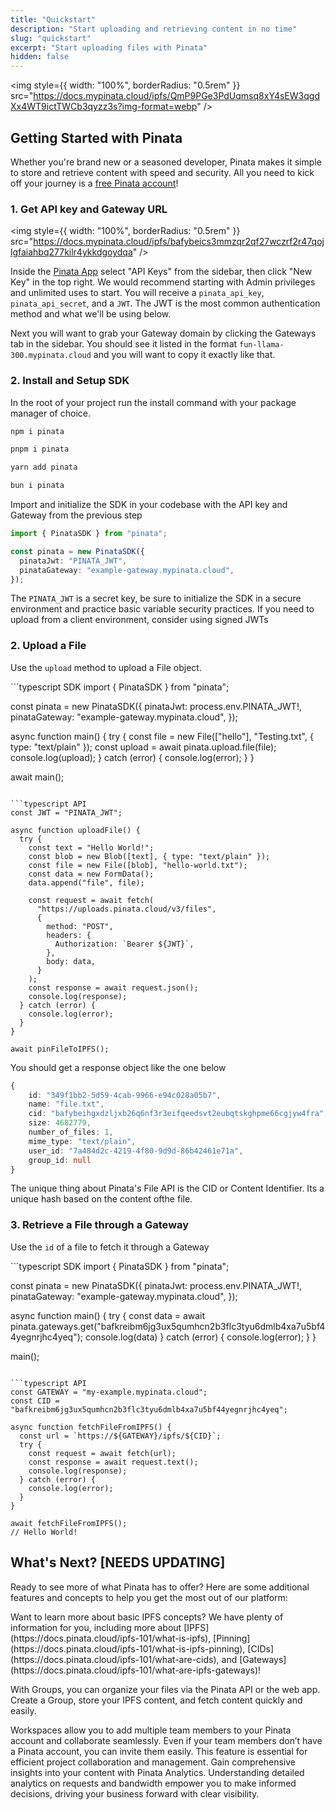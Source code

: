 ```yaml
---
title: "Quickstart"
description: "Start uploading and retrieving content in no time"
slug: "quickstart"
excerpt: "Start uploading files with Pinata"
hidden: false
---
```


<img
  style={{ width: "100%", borderRadius: "0.5rem" }}
  src="https://docs.mypinata.cloud/ipfs/QmP9PGe3PdUqmsq8xY4sEW3qgdXx4WT9ictTWCb3qyzz3s?img-format=webp"
/>

## Getting Started with Pinata

Whether you're brand new or a seasoned developer, Pinata makes it simple to store and retrieve content with speed and security. All you need to kick off your journey is a [free Pinata account](https://app.pinata.cloud/register)!

### 1. Get API key and Gateway URL

<img
  style={{ width: "100%", borderRadius: "0.5rem" }}
  src="https://docs.mypinata.cloud/ipfs/bafybeics3mmzqr2qf27wczrf2r47qojlgfaiahbq277kilr4ykkdgoydqa"
/>

Inside the [Pinata App](https://app.pinata.cloud) select "API Keys" from the sidebar, then click "New Key" in the top right. We would recommend starting with Admin privileges and unlimited uses to start. You will receive a `pinata_api_key`, `pinata_api_secret`, and a `JWT`. The JWT is the most common authentication method and what we'll be using below.

Next you will want to grab your Gateway domain by clicking the Gateways tab in the sidebar. You should see it listed in the format `fun-llama-300.mypinata.cloud` and you will want to copy it exactly like that.

### 2. Install and Setup SDK

In the root of your project run the install command with your package manager of choice.

<CodeGroup>

```bash npm
npm i pinata
```

```bash pnpm
pnpm i pinata
```

```bash yarn
yarn add pinata
```

```bash bun
bun i pinata
```

</CodeGroup>

Import and initialize the SDK in your codebase with the API key and Gateway from the previous step

```typescript
import { PinataSDK } from "pinata";

const pinata = new PinataSDK({
  pinataJwt: "PINATA_JWT",
  pinataGateway: "example-gateway.mypinata.cloud",
});
```

<Note>The `PINATA_JWT` is a secret key, be sure to initialize the SDK in a secure environment and practice basic variable security practices. If you need to upload from a client environment, consider using signed JWTs</Note>


### 2. Upload a File

Use the `upload` method to upload a File object.

<CodeGroup>
```typescript SDK
import { PinataSDK } from "pinata";

const pinata = new PinataSDK({
  pinataJwt: process.env.PINATA_JWT!,
  pinataGateway: "example-gateway.mypinata.cloud",
});

async function main() {
  try {
    const file = new File(["hello"], "Testing.txt", { type: "text/plain" });
    const upload = await pinata.upload.file(file);
    console.log(upload);
  } catch (error) {
    console.log(error);
  }
}

await main();
```

```typescript API
const JWT = "PINATA_JWT";

async function uploadFile() {
  try {
    const text = "Hello World!";
    const blob = new Blob([text], { type: "text/plain" });
    const file = new File([blob], "hello-world.txt");
    const data = new FormData();
    data.append("file", file);

    const request = await fetch(
      "https://uploads.pinata.cloud/v3/files",
      {
        method: "POST",
        headers: {
          Authorization: `Bearer ${JWT}`,
        },
        body: data,
      }
    );
    const response = await request.json();
    console.log(response);
  } catch (error) {
    console.log(error);
  }
}

await pinFileToIPFS();
```
</CodeGroup>

You should get a response object like the one below

```typescript
{
    id: "349f1bb2-5d59-4cab-9966-e94c028a05b7",
    name: "file.txt",
    cid: "bafybeihgxdzljxb26q6nf3r3eifqeedsvt2eubqtskghpme66cgjyw4fra",
    size: 4682779,
    number_of_files: 1,
    mime_type: "text/plain",
    user_id: "7a484d2c-4219-4f80-9d9d-86b42461e71a",
    group_id: null
}
```

The unique thing about Pinata's File API is the CID or Content Identifier. Its a unique hash based on the content ofthe file.

### 3. Retrieve a File through a Gateway

Use the `id` of a file to fetch it through a Gateway

<CodeGroup>
```typescript SDK
import { PinataSDK } from "pinata";

const pinata = new PinataSDK({
  pinataJwt: process.env.PINATA_JWT!,
  pinataGateway: "example-gateway.mypinata.cloud",
});

async function main() {
  try {
    const data = await pinata.gateways.get("bafkreibm6jg3ux5qumhcn2b3flc3tyu6dmlb4xa7u5bf44yegnrjhc4yeq");
    console.log(data)
  } catch (error) {
    console.log(error);
  }
}

main();
```

```typescript API
const GATEWAY = "my-example.mypinata.cloud";
const CID = "bafkreibm6jg3ux5qumhcn2b3flc3tyu6dmlb4xa7u5bf44yegnrjhc4yeq";

async function fetchFileFromIPFS() {
  const url = `https://${GATEWAY}/ipfs/${CID}`;
  try {
    const request = await fetch(url);
    const response = await request.text();
    console.log(response);
  } catch (error) {
    console.log(error);
  }
}

await fetchFileFromIPFS();
// Hello World!
```
</CodeGroup>

## What's Next? [NEEDS UPDATING]

Ready to see more of what Pinata has to offer? Here are some additional features and concepts to help you get the most out of our platform:

<CardGroup cols={2}>
  <Card title="Basic IPFS Concepts" icon="cube" color="#00cc92" href="https://www.youtube.com/watch?v=SLfa1vUkCH0&list=PLNlv1NZFFbLeSpHeb4H43VbopG4Z0z2Nc">
  Want to learn more about basic IPFS concepts? We have plenty of information for you, including more about [IPFS](https://docs.pinata.cloud/ipfs-101/what-is-ipfs), [Pinning](https://docs.pinata.cloud/ipfs-101/what-is-ipfs-pinning), [CIDs](https://docs.pinata.cloud/ipfs-101/what-are-cids), and [Gateways](https://docs.pinata.cloud/ipfs-101/what-are-ipfs-gateways)!

  </Card>
  <Card title="Groups" icon="cabinet-filing" color="#00cc92" href="https://docs.pinata.cloud/pinning/groups">

With Groups, you can organize your files via the Pinata API or the web app. Create a Group, store your IPFS content, and fetch content quickly and easily.

  </Card>
  <Card title="Workspaces" icon="people-group" color="#00cc92" href="https://docs.pinata.cloud/account-management/workspaces">
  Workspaces allow you to add multiple team members to your Pinata account and collaborate seamlessly. Even if your team members don’t have a Pinata account, you can invite them easily. This feature is essential for efficient project collaboration and management.
  </Card>
  <Card title="Analytics" icon="chart-mixed" color="#00cc92" href="https://www.pinata.cloud/blog/ipfs-gateway-analytics-available-on-all-paid-plans/">
Gain comprehensive insights into your content with Pinata Analytics. Understanding detailed analytics on requests and bandwidth empower you to make informed decisions, driving your business forward with clear visibility.

  </Card>

</CardGroup>
